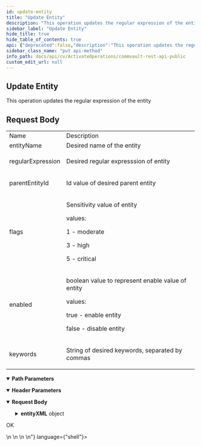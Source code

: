 ```yaml
---
id: update-entity
title: "Update Entity"
description: "This operation updates the regular expression of the entity"
sidebar_label: "Update Entity"
hide_title: true
hide_table_of_contents: true
api: {"deprecated":false,"description":"This operation updates the regular expression of the entity\n\n<h2>Request Body</h2>\n<table>\n\n<tr>\n<td>Name</td>\n<td>Description</td>\n</tr>\n<tr>\n<td>entityName</td>\n<td>Desired name of the entity</td>\n</tr>\n<tr>\n<td>regularExpression</td>\n<td>\n<p>Desired regular expresssion of entity</p>\n</td>\n</tr>\n<tr>\n<td>parentEntityId</td>\n<td>\n<p>Id value of desired parent entity</p>\n</td>\n</tr>\n<tr>\n<td>flags</td>\n<td>\n<p>Sensitivity value of entity</p>\n<p>values:</p>\n<p>1 - moderate</p>\n<p>3 - high</p>\n<p>5 - critical</p>\n</td>\n</tr>\n<tr>\n<td>enabled</td>\n<td>\n<p>boolean value to represent enable value of entity</p>\n<p>values:</p>\n<p>true - enable entity</p>\n<p>false - disable entity</p>\n</td>\n</tr>\n<tr>\n<td>keywords</td>\n<td>\n<p>String of desired keywords, separated by commas</p>\n</td>\n</tr>\n\n</table>","operationId":"Update Entity","parameters":[{"description":"","in":"header","name":"Authtoken","required":true,"schema":{"example":"{{TOKEN}}","type":"string"}},{"description":"","in":"header","name":"Accept","required":true,"schema":{"example":"application/xml","type":"string"}},{"description":"","in":"path","name":"entityId","required":true,"schema":{"type":"string"}}],"tags":["Entity Operations"],"requestBody":{"content":{"application/json":{"schema":{"type":"object","properties":{"entityId":{"type":"integer"},"entityXML":{"type":"object","properties":{"keywords":{"type":"string"}}}},"x-examples":{"Example 1":{"entityId":2,"entityXML":{"keywords":"Sample Keyword, Sample Keyword 2"}}}},"examples":{"Update Entity Keywords":{"value":{"entityId":0,"entityXML":{"keywords":"Sample Keyword, Sample Keyword 2"}}},"Disable Entity":{"value":{"entityId":2,"enabled":false}},"Update Entity Regular Expression":{"value":{"entityId":2,"regularExpression":"{\"entity_regex\":\"Sample Regular Expression\"}"}},"Update Entity Parent":{"value":{"entityId":0,"parentEntityId":1}}}}}},"responses":{"200":{"description":"OK","content":{"text/plain":{"examples":{"Example 1":{"value":"<DM2ContentIndexing_EntityDetailsResp>\n    <entityDetails regularExpression=\"{&quot;entity_regex&quot;:&quot;Sample Regular Expression&quot;}\" displayName=\"RestApiEntity\" flags=\"5\" parentEntityId=\"1\" categoryName=\"Custom Entity\" enabled=\"1\" entityName=\"RestApiEntity\" attribute=\"0\" entityType=\"3\" entityKey=\"restapientity\" entityId=\"108\">\n        <entityXML />\n    </entityDetails>\n</DM2ContentIndexing_EntityDetailsResp>"}}}}}},"method":"put","path":"/dcube/entity/{entityId}","servers":[{"url":"http://{hostname}/webconsole/api","variables":{"hostname":{"default":"localhost","description":"Webconsole"}}}],"jsonRequestBodyExample":{"entityId":0,"entityXML":{"keywords":"string"}},"info":{"title":"Commvault Rest API - Public","contact":{},"version":"1.0","description":"## Welcome\n\nWelcome to Commvault's Rest APIs. You can explore our APIs in [Postman](https://getpostman.com) using the predefined requests we created\n\nThe current version of this documentation is **Commvault Platform Release 2022E**.\n\nYou can access LTS documentation here:\n\n[Feature Release 11.20](https://documenter.getpostman.com/view/2046098/UVR7KoPJ)\n\n[Feature Release 11.24](https://documenter.getpostman.com/view/2046098/UVR7KoPL)\n\nFor more V2 and Latest APIs, please visit your API Explorer page.  \n[*More Details*](http://documentation.commvault.com/commvault/v11/article?p=107350_1.htm)\n\n"},"postman":{"name":"Update Entity","description":{"content":"This operation updates the regular expression of the entity\n\n<h2>Request Body</h2>\n<table>\n\n<tr>\n<td>Name</td>\n<td>Description</td>\n</tr>\n<tr>\n<td>entityName</td>\n<td>Desired name of the entity</td>\n</tr>\n<tr>\n<td>regularExpression</td>\n<td>\n<p>Desired regular expresssion of entity</p>\n</td>\n</tr>\n<tr>\n<td>parentEntityId</td>\n<td>\n<p>Id value of desired parent entity</p>\n</td>\n</tr>\n<tr>\n<td>flags</td>\n<td>\n<p>Sensitivity value of entity</p>\n<p>values:</p>\n<p>1 - moderate</p>\n<p>3 - high</p>\n<p>5 - critical</p>\n</td>\n</tr>\n<tr>\n<td>enabled</td>\n<td>\n<p>boolean value to represent enable value of entity</p>\n<p>values:</p>\n<p>true - enable entity</p>\n<p>false - disable entity</p>\n</td>\n</tr>\n<tr>\n<td>keywords</td>\n<td>\n<p>String of desired keywords, separated by commas</p>\n</td>\n</tr>\n\n</table>","type":"text/plain"},"url":{"path":["dcube","entity",":entityId"],"host":["{{baseUrl}}"],"query":[],"variable":[{"disabled":false,"description":{"content":"(Required) ","type":"text/plain"},"type":"any","value":"","key":"entityId"}]},"header":[{"disabled":false,"description":{"content":"(Required) ","type":"text/plain"},"key":"Authtoken","value":""},{"key":"Content-Type","value":"application/json"},{"key":"Accept","value":"text/plain"}],"method":"PUT","body":{"mode":"raw","raw":"\"\"","options":{"raw":{"language":"json"}}}}}
sidebar_class_name: "put api-method"
info_path: docs/api/cv/ActivateOperations/commvault-rest-api-public
custom_edit_url: null
---
```



## Update Entity



This operation updates the regular expression of the entity

<h2>Request Body</h2>
<table>

<tr>
<td>Name</td>
<td>Description</td>
</tr>
<tr>
<td>entityName</td>
<td>Desired name of the entity</td>
</tr>
<tr>
<td>regularExpression</td>
<td>
<p>Desired regular expresssion of entity</p>
</td>
</tr>
<tr>
<td>parentEntityId</td>
<td>
<p>Id value of desired parent entity</p>
</td>
</tr>
<tr>
<td>flags</td>
<td>
<p>Sensitivity value of entity</p>
<p>values:</p>
<p>1 - moderate</p>
<p>3 - high</p>
<p>5 - critical</p>
</td>
</tr>
<tr>
<td>enabled</td>
<td>
<p>boolean value to represent enable value of entity</p>
<p>values:</p>
<p>true - enable entity</p>
<p>false - disable entity</p>
</td>
</tr>
<tr>
<td>keywords</td>
<td>
<p>String of desired keywords, separated by commas</p>
</td>
</tr>

</table>

<details style={{"marginBottom":"1rem"}} data-collapsed={false} open={true}><summary style={{}}><strong>Path Parameters</strong></summary><div><ul><ParamsItem className={"paramsItem"} param={{"description":"","in":"path","name":"entityId","required":true,"schema":{"type":"string"}}}></ParamsItem></ul></div></details><details style={{"marginBottom":"1rem"}} data-collapsed={false} open={true}><summary style={{}}><strong>Header Parameters</strong></summary><div><ul><ParamsItem className={"paramsItem"} param={{"description":"","in":"header","name":"Authtoken","required":true,"schema":{"example":"{{TOKEN}}","type":"string"}}}></ParamsItem><ParamsItem className={"paramsItem"} param={{"description":"","in":"header","name":"Accept","required":true,"schema":{"example":"application/xml","type":"string"}}}></ParamsItem></ul></div></details><MimeTabs><TabItem label={"application/json"} value={"application/json-schema"}><details style={{}} data-collapsed={false} open={true}><summary style={{"textAlign":"left"}}><strong>Request Body</strong></summary><div style={{"textAlign":"left","marginLeft":"1rem"}}></div><ul style={{"marginLeft":"1rem"}}><SchemaItem collapsible={false} name={"entityId"} required={false} deprecated={undefined} schemaDescription={undefined} schemaName={"integer"} qualifierMessage={undefined} defaultValue={undefined}></SchemaItem><SchemaItem collapsible={true} className={"schemaItem"}><details style={{}}><summary style={{}}><strong>entityXML</strong><span style={{"opacity":"0.6"}}> object</span></summary><div style={{"marginLeft":"1rem"}}><SchemaItem collapsible={false} name={"keywords"} required={false} deprecated={undefined} schemaDescription={undefined} schemaName={"string"} qualifierMessage={undefined} defaultValue={undefined}></SchemaItem></div></details></SchemaItem></ul></details></TabItem></MimeTabs><div><ApiTabs><TabItem label={"200"} value={"200"}><div>

OK

</div><div><MimeTabs schemaType={"response"}><TabItem label={"text/plain"} value={"text/plain"}><SchemaTabs><TabItem label={" Example 1"} value={" Example 1"}><ResponseSamples responseExample={"<DM2ContentIndexing_EntityDetailsResp>\n    <entityDetails regularExpression=\"{&quot;entity_regex&quot;:&quot;Sample Regular Expression&quot;}\" displayName=\"RestApiEntity\" flags=\"5\" parentEntityId=\"1\" categoryName=\"Custom Entity\" enabled=\"1\" entityName=\"RestApiEntity\" attribute=\"0\" entityType=\"3\" entityKey=\"restapientity\" entityId=\"108\">\n        <entityXML />\n    </entityDetails>\n</DM2ContentIndexing_EntityDetailsResp>"} language={"shell"}></ResponseSamples></TabItem></SchemaTabs></TabItem></MimeTabs></div></TabItem></ApiTabs></div>
      